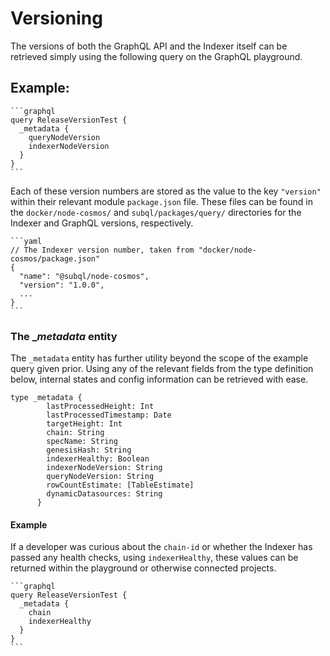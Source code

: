 # Versioning

The versions of both the GraphQL API and the Indexer itself can be retrieved simply using the following query on the GraphQL playground.

## Example:

    ```graphql
    query ReleaseVersionTest {
      _metadata {
        queryNodeVersion
        indexerNodeVersion
      }
    }
    ```

Each of these version numbers are stored as the value to the key `"version"` within their relevant module `package.json` file. These files can be found in the `docker/node-cosmos/` and `subql/packages/query/` directories for the Indexer and GraphQL versions, respectively.

    ```yaml
    // The Indexer version number, taken from "docker/node-cosmos/package.json"
    {
      "name": "@subql/node-cosmos",
      "version": "1.0.0",
      ...
    }
    ```

### The __metadata_ entity

The `_metadata` entity has further utility beyond the scope of the example query given prior. Using any of the relevant fields from the type definition below, internal states and config information can be retrieved with ease.
```
type _metadata {
        lastProcessedHeight: Int
        lastProcessedTimestamp: Date
        targetHeight: Int
        chain: String
        specName: String
        genesisHash: String
        indexerHealthy: Boolean
        indexerNodeVersion: String
        queryNodeVersion: String
        rowCountEstimate: [TableEstimate]
        dynamicDatasources: String
      }
```
#### Example

If a developer was curious about the `chain-id` or whether the Indexer has passed any health checks, using `indexerHealthy`, these values can be returned within the playground or otherwise connected projects.

    ```graphql
    query ReleaseVersionTest {
      _metadata {
        chain
        indexerHealthy
      }
    }
    ```
